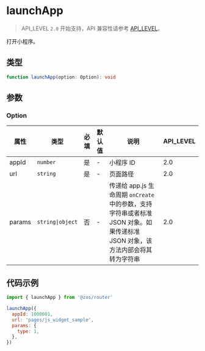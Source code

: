 # launchApp

> API_LEVEL `2.0` 开始支持，API 兼容性请参考 [API_LEVEL](../../../../guides/framework/device/compatibility.md)。

打开小程序。

## 类型

```ts
function launchApp(option: Option): void
```

## 参数

### Option

| 属性   | 类型                            | 必填 | 默认值 | 说明                                                                                                                         | API_LEVEL |
| ------ | ------------------------------- | ---- | ------ | ---------------------------------------------------------------------------------------------------------------------------- | --------- |
| appId  | <code>number</code>             | 是   | -      | 小程序 ID                                                                                                                    | 2.0       |
| url    | <code>string</code>             | 是   | -      | 页面路径                                                                                                                     | 2.0       |
| params | <code>string&#124;object</code> | 否   | -      | 传递给 app.js 生命周期 `onCreate` 中的参数，支持字符串或者标准 JSON 对象。如果传递标准 JSON 对象，该方法内部会将其转为字符串 | 2.0       |

## 代码示例

```js
import { launchApp } from '@zos/router'

launchApp({
  appId: 1000001,
  url: 'pages/js_widget_sample',
  params: {
    type: 1,
  },
})
```
